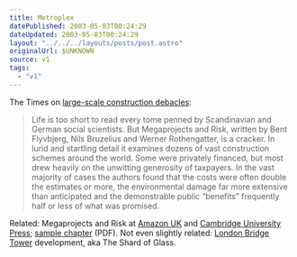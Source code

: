 ```yaml
---
title: Metroplex
datePublished: 2003-05-03T00:24:29
dateUpdated: 2003-05-03T00:24:29
layout: "../../../layouts/posts/post.astro"
originalUrl: $UNKNOWN
source: v1
tags:
  - "v1"
---
```


The Times on [large-scale construction debacles][1]:

> Life is too short to read every tome penned by Scandinavian and German social scientists. But Megaprojects and Risk, written by Bent Flyvbjerg, Nils Bruzelius and Werner Rothengatter, is a cracker. In lurid and startling detail it examines dozens of vast construction schemes around the world. Some were privately financed, but most drew heavily on the unwitting generosity of taxpayers. In the vast majority of cases the authors found that the costs were often double the estimates or more, the environmental damage far more extensive than anticipated and the demonstrable public &#8220;benefits&#8221; frequently half or less of what was promised.

Related: Megaprojects and Risk at [Amazon UK][2] and [Cambridge University Press][3]; [sample chapter][4] (PDF). Not even slightly related: [London Bridge Tower][5] development, aka The Shard of Glass.

[1]: http://www.timesonline.co.uk/article/0,,7-647761,00.html "The Times: A scandal of monumental proportions"
[2]: http://www.amazon.co.uk/exec/obidos/ASIN/0521009464/ohsky "Amazon.co.uk: Megaprojects and risk by Flyvbjerg, Bruzelius and Rothengatter"
[3]: http://books.cambridge.org/0521009464.htm "Cambridge University Press: Megaprojects and Risk"
[4]: http://assets.cambridge.org/0521804205/sample/0521804205WS.pdf "Megaprojects and Risk: An Anatomy of Ambition (PDF)"
[5]: http://www.londonbridgetower.com/ "London Bridge Tower (aka Shard of Glass)"
